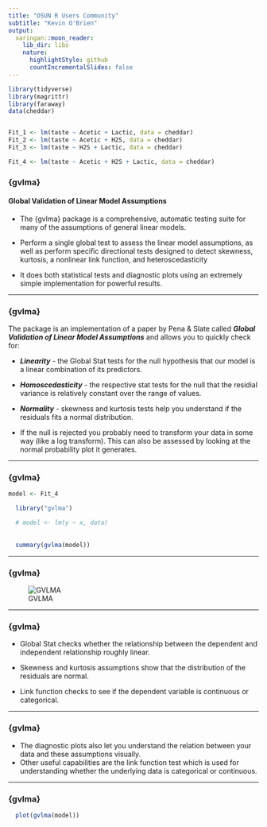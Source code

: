 ```yaml
---
title: "OSUN R Users Community"
subtitle: "Kevin O'Brien"
output:
  xaringan::moon_reader:
    lib_dir: libs
    nature:
      highlightStyle: github
      countIncrementalSlides: false
---
```


```r
library(tidyverse)
library(magrittr)
library(faraway)
data(cheddar)


Fit_1 <- lm(taste ~ Acetic + Lactic, data = cheddar)
Fit_2 <- lm(taste ~ Acetic + H2S, data = cheddar)
Fit_3 <- lm(taste ~ H2S + Lactic, data = cheddar)

Fit_4 <- lm(taste ~ Acetic + H2S + Lactic, data = cheddar)
```

### {gvlma}

#### Global Validation of Linear Model Assumptions

* The {gvlma} package is a comprehensive, automatic testing suite for many of the assumptions of general linear models. 

* Perform a single global test to assess the linear model assumptions, as well as perform specific
directional tests designed to detect skewness, kurtosis, a nonlinear link function, and heteroscedasticity

* It does both statistical tests and diagnostic plots using an extremely simple implementation for powerful results.




---

### {gvlma}

The package is an implementation of a paper by Pena & Slate called ***Global Validation of Linear Model Assumptions*** and allows you to quickly check for:

* ***Linearity*** - the Global Stat tests for the null hypothesis that our model is a linear combination of its predictors.

* ***Homoscedasticity*** - the respective stat tests for the null that the residial variance is relatively constant over the range of values.

* ***Normality*** - skewness and kurtosis tests help you understand if the residuals fits a normal distribution. 

* If the null is rejected you probably need to transform your data in some way (like a log transform). 
This can also be assessed by looking at the normal probability plot it generates.	


---

### {gvlma}

```r
model <- Fit_4
```

```r
  library("gvlma")

  # model <- lm(y ~ x, data)
  
  
  summary(gvlma(model))
```


---

### {gvlma}

![GVLMA](images/gvlma-output.png)

---

### {gvlma}

* Global Stat checks whether the relationship between the dependent and independent relationship roughly linear.

* Skewness and kurtosis assumptions show that the distribution of the residuals are normal.

* Link function checks to see if the dependent variable is continuous or categorical. 

---

### {gvlma}

* The diagnostic plots also let you understand the relation between your data and these assumptions visually. 
* Other useful capabilities are the link function test which is used for understanding whether the underlying data is categorical or continuous.


---

### {gvlma}


```r

  plot(gvlma(model))

```





